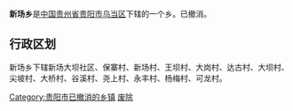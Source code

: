{{中国乡级行政区
|行政区全称 = 新场乡
|景观照片文件名 = 
|景观照片描述 = 
|汉语拼音 =
|其他语言 = 
|其他语言名称 = 
|位置图文件名 = 
|位置图描述 = 
|自定义图片=
|上级行政区 = [[贵州省|贵州省]][[贵阳市|贵阳市]][[乌当区|乌当区]]
|行政区类别 = 乡
|行政区划代码 = 
|行政区划 = 
|村委会 = 
|居委会 = 
|建置时间 = 
|领导职位 = 
|领导名称 = 
|政府驻地 = 
|毗邻 = 
|地理坐标 = 
|总面积 = 
|总人口 = 
|户籍人口 = 
|户籍人口年份 = 
|常住人口 = 
|常住人口年份 = 
|人口密度 = 
|GDP = 
|邮政编码 = 
|电话区号 = 
|官方网站 = 
|网站名称 = 
}}
'''新场乡'''是[[中华人民共和国|中国]][[贵州省|贵州省]][[贵阳市|贵阳市]][[乌当区|乌当区]]下辖的一个乡。已撤消。

== 行政区划 ==

新场乡下辖新场大坝社区、保寨村、新场村、王坝村、大岗村、达古村、大坝村、尖坡村、大桥村、谷溪村、尧上村、永丰村、杨梅村、可龙村。

{{乌当区行政区划}}
{{贵州行政区划小作品}}
[[Category:贵阳市已撤消的乡镇|Category:贵阳市已撤消的乡镇]]
[[Category:乌当区行政区划|废除]]